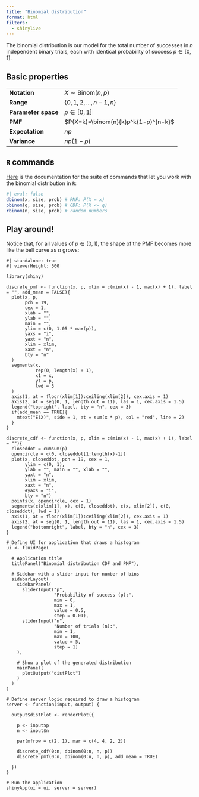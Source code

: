```yaml
---
title: "Binomial distribution"
format: html
filters:
  - shinylive
---
```


The binomial distribution is our model for the total number of successes in $n$ independent binary trials, each with identical probability of success $p\in[0,\,1]$. 

## Basic properties

|  |        |
|------|--------------------|
| **Notation** | $X\sim\text{Binom}(n,\,p)$  |
| **Range** | $\{0,\,1,\,2,\,...,\,n-1,\,n\}$ |
| **Parameter space** | $p\in[0,\,1]$ |
| **PMF** | $P(X=k)=\binom{n}{k}p^k(1-p)^{n-k}$ |
| **Expectation** | $np$ |
| **Variance** | $np(1-p)$ |


## `R` commands

[Here](https://stat.ethz.ch/R-manual/R-devel/library/stats/html/Binomial.html) is the documentation for the suite of commands that let you work with the binomial distribution in `R`:

```r
#| eval: false
dbinom(x, size, prob) # PMF: P(X = x)
pbinom(q, size, prob) # CDF: P(X <= q)
rbinom(n, size, prob) # random numbers
```

## Play around!

Notice that, for all values of $p\in(0,\,1)$, the shape of the PMF becomes more like the bell curve as $n$ grows: 

```shinylive-r
#| standalone: true
#| viewerHeight: 500

library(shiny)

discrete_pmf <- function(x, p, xlim = c(min(x) - 1, max(x) + 1), label = "", add_mean = FALSE){
  plot(x, p,
       pch = 19,
       cex = 1,
       xlab = "",
       ylab = "",
       main = "",
       ylim = c(0, 1.05 * max(p)),
       yaxs = "i",
       yaxt = "n",
       xlim = xlim,
       xaxt = "n",
       bty = "n"
  )
  segments(x,
           rep(0, length(x) + 1),
           x1 = x,
           y1 = p,
           lwd = 3
  )
  axis(1, at = floor(xlim[1]):ceiling(xlim[2]), cex.axis = 1)
  axis(2, at = seq(0, 1, length.out = 11), las = 1, cex.axis = 1.5)
  legend("topright", label, bty = "n", cex = 3)
  if(add_mean == TRUE){
    mtext("E(X)", side = 1, at = sum(x * p), col = "red", line = 2)
  }
}

discrete_cdf <- function(x, p, xlim = c(min(x) - 1, max(x) + 1), label = ""){
  closeddot = cumsum(p)
  opencircle = c(0, closeddot[1:length(x)-1])
  plot(x, closeddot, pch = 19, cex = 1,
       ylim = c(0, 1),
       ylab = "", main = "", xlab = "",
       yaxt = "n",
       xlim = xlim,
       xaxt = "n",
       #yaxs = "i", 
       bty = "n")
  points(x, opencircle, cex = 1)
  segments(c(xlim[1], x), c(0, closeddot), c(x, xlim[2]), c(0, closeddot), lwd = 1)
  axis(1, at = floor(xlim[1]):ceiling(xlim[2]), cex.axis = 1)
  axis(2, at = seq(0, 1, length.out = 11), las = 1, cex.axis = 1.5)
  legend("bottomright", label, bty = "n", cex = 3)
}

# Define UI for application that draws a histogram
ui <- fluidPage(
  
  # Application title
  titlePanel("Binomial distribution CDF and PMF"),
  
  # Sidebar with a slider input for number of bins 
  sidebarLayout(
    sidebarPanel(
      sliderInput("p",
                  "Probability of success (p):",
                  min = 0,
                  max = 1,
                  value = 0.5,
                  step = 0.01),
      sliderInput("n",
                  "Number of trials (n):",
                  min = 1,
                  max = 100,
                  value = 5,
                  step = 1)
    ),
    
    # Show a plot of the generated distribution
    mainPanel(
      plotOutput("distPlot")
    )
  )
)

# Define server logic required to draw a histogram
server <- function(input, output) {
  
  output$distPlot <- renderPlot({
    
    p <- input$p
    n <- input$n

    par(mfrow = c(2, 1), mar = c(4, 4, 2, 2))
    
    discrete_cdf(0:n, dbinom(0:n, n, p))
    discrete_pmf(0:n, dbinom(0:n, n, p), add_mean = TRUE)
    
  })
}

# Run the application 
shinyApp(ui = ui, server = server)
```


